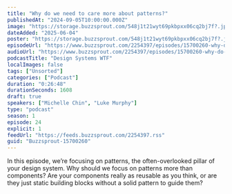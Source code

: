 ```yaml
---
title: "Why do we need to care more about patterns?"
publishedAt: "2024-09-05T10:00:00.000Z"
image: "https://storage.buzzsprout.com/548j1t21wyt69pkbpxx06cq2bj7f?.jpg"
dateAdded: "2025-06-04"
poster: "https://storage.buzzsprout.com/548j1t21wyt69pkbpxx06cq2bj7f?.jpg"
episodeUrl: "https://www.buzzsprout.com/2254397/episodes/15700260-why-do-we-need-to-care-more-about-patterns.mp3"
audioUrl: "https://www.buzzsprout.com/2254397/episodes/15700260-why-do-we-need-to-care-more-about-patterns.mp3"
podcastTitle: "Design Systems WTF"
localImages: false
tags: ["Unsorted"]
categories: ["Podcast"]
duration: "0:26:48"
durationSeconds: 1608
draft: true
speakers: ["Michelle Chin", "Luke Murphy"]
type: "podcast"
season: 1
episode: 24
explicit: 1
feedUrl: "https://feeds.buzzsprout.com/2254397.rss"
guid: "Buzzsprout-15700260"
---
```

In this episode, we’re focusing on patterns, the often-overlooked pillar of your design system. Why should we focus on patterns more than components? Are your components really as reusable as you think, or are they just static building blocks without a solid pattern to guide them?
